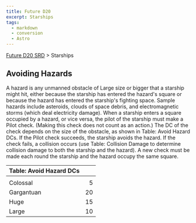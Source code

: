 ```yaml
---
title: Future D20
excerpt: Starships
tags:
  - markdown
  - conversion
  - Astro
---
```






[Future D20 SRD]( / ) > Starships




## Avoiding Hazards


A hazard is any unmanned obstacle of Large size or bigger that a starship might hit, either because the starship has entered the hazard's square or because the hazard has entered the starship's fighting space. Sample hazards include asteroids, clouds of space debris, and electromagnetic storms (which deal electricity damage). When a starship enters a square occupied by a hazard, or vice versa, the pilot of the starship must make a Pilot check. (Making this check does not count as an action.) The DC of the check depends on the size of the obstacle, as shown in Table: Avoid Hazard DCs. If the Pilot check succeeds, the starship avoids the hazard. If the check fails, a collision occurs (use Table: Collision Damage to determine collision damage to both the starship and the hazard). A new check must be made each round the starship and the hazard occupy the same square.


| Table: Avoid Hazard DCs |  |
| :------------------------- | --: |
|  |  |
| Colossal | 5 |
| Gargantuan | 20 |
| Huge | 15 |
| Large | 10 |




